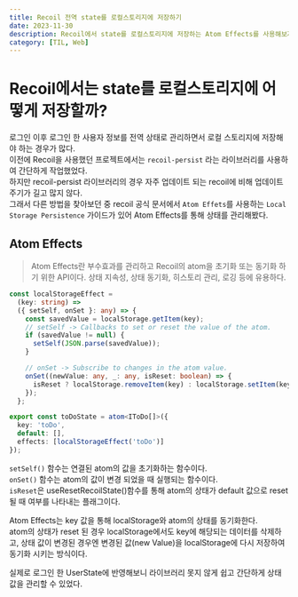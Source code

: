 ```yaml
---
title: Recoil 전역 state를 로컬스토리지에 저장하기
date: 2023-11-30
description: Recoil에서 state를 로컬스토리지에 저장하는 Atom Effects를 사용해보자!
category: [TIL, Web]
---
```


# Recoil에서는 state를 로컬스토리지에 어떻게 저장할까?

로그인 이후 로그인 한 사용자 정보를 전역 상태로 관리하면서
로컬 스토리지에 저장해야 하는 경우가 많다.  
이전에 Recoil을 사용했던 프로젝트에서는 `recoil-persist` 라는 라이브러리를
사용하여 간단하게 작업했었다.  
하지만 recoil-persist 라이브러리의 경우 자주 업데이트 되는 recoil에 비해 업데이트 주기가 길고 많지 않다.  
그래서 다른 방법을 찾아보던 중 recoil 공식 문서에서
`Atom Effets`를 사용하는 `Local Storage Persistence` 가이드가 있어 Atom Effects를 통해 상태를 관리해봤다.

## Atom Effects

> Atom Effects란 부수효과를 관리하고 Recoil의 atom을 초기화 또는 동기화 하기 위한 API이다.
> 상태 지속성, 상태 동기화, 히스토리 관리, 로깅 등에 유용하다.

```ts
const localStorageEffect =
  (key: string) =>
  ({ setSelf, onSet }: any) => {
    const savedValue = localStorage.getItem(key);
    // setSelf -> Callbacks to set or reset the value of the atom.
    if (savedValue != null) {
      setSelf(JSON.parse(savedValue));
    }

    // onSet -> Subscribe to changes in the atom value.
    onSet((newValue: any, _: any, isReset: boolean) => {
      isReset ? localStorage.removeItem(key) : localStorage.setItem(key, JSON.stringify(newValue));
    });
  };

export const toDoState = atom<IToDo[]>({
  key: 'toDo',
  default: [],
  effects: [localStorageEffect('toDo')]
});
```

`setSelf()` 함수는 연결된 atom의 값을 초기화하는 함수이다.  
`onSet()` 함수는 atom의 값이 변경 되었을 때 실행되는 함수이다.  
`isReset`은 useResetRecoilState()함수를 통해 atom의 상태가 default 값으로 reset 될 때 여부를 나타내는 플래그이다.

Atom Effects는 key 값을 통해 localStorage와 atom의 상태를 동기화한다.  
atom의 상태가 reset 된 경우 localStorage에서도 key에 해당되는 데이터를 삭제하고,
상태 값이 변경된 경우엔 변경된 값(new Value)을 localStorage에 다시 저장하여 동기화 시키는 방식이다.

실제로 로그인 한 UserState에 반영해보니 라이브러리 못지 않게 쉽고 간단하게 상태 값을 관리할 수 있었다.
